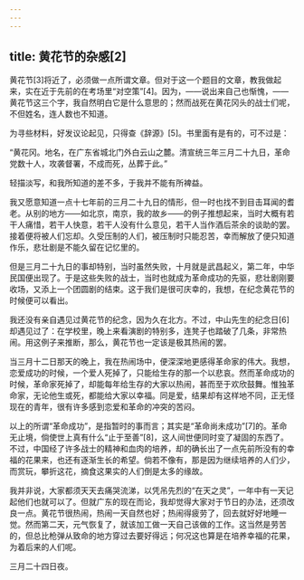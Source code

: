 ```yaml
---
---
---
```

title: 黄花节的杂感[2]
---




黄花节[3]将近了，必须做一点所谓文章。但对于这一个题目的文章，教我做起来，实在近于先前的在考场里“对空策”[4]。因为，——说出来自己也惭愧，——黄花节这三个字，我自然明白它是什么意思的；然而战死在黄花冈头的战士们呢，不但姓名，连人数也不知道。

为寻些材料，好发议论起见，只得查《辞源》[5]。书里面有是有的，可不过是：

“黄花冈。地名，在广东省城北门外白云山之麓。清宣统三年三月二十九日，革命党数十人，攻袭督署，不成而死，丛葬于此。”

轻描淡写，和我所知道的差不多，于我并不能有所裨益。

我又愿意知道一点十七年前的三月二十九日的情形，但一时也找不到目击耳闻的耆老。从别的地方——如北京，南京，我的故乡——的例子推想起来，当时大概有若干人痛惜，若干人快意，若干人没有什么意见，若干人当作酒后茶余的谈助的罢。接着便将被人们忘却。久受压制的人们，被压制时只能忍苦，幸而解放了便只知道作乐，悲壮剧是不能久留在记忆里的。

但是三月二十九日的事却特别，当时虽然失败，十月就是武昌起义，第二年，中华民国便出现了。于是这些失败的战士，当时也就成为革命成功的先驱，悲壮剧刚要收场，又添上一个团圆剧的结束。这于我们是很可庆幸的，我想，在纪念黄花节的时候便可以看出。

我还没有亲自遇见过黄花节的纪念，因为久在北方。不过，中山先生的纪念日[6]却遇见过了：在学校里，晚上来看演剧的特别多，连凳子也踏破了几条，非常热闹。用这例子来推断，那么，黄花节也一定该是极其热闹的罢。

当三月十二日那天的晚上，我在热闹场中，便深深地更感得革命家的伟大。我想，恋爱成功的时候，一个爱人死掉了，只能给生存的那一个以悲哀。然而革命成功的时候，革命家死掉了，却能每年给生存的大家以热闹，甚而至于欢欣鼓舞。惟独革命家，无论他生或死，都能给大家以幸福。同是爱，结果却有这样地不同，正无怪现在的青年，很有许多感到恋爱和革命的冲突的苦闷。

以上的所谓“革命成功”，是指暂时的事而言；其实是“革命尚未成功”[7]的。革命无止境，倘使世上真有什么“止于至善”[8]，这人间世便同时变了凝固的东西了。不过，中国经了许多战士的精神和血肉的培养，却的确长出了一点先前所没有的幸福的花果来，也还有逐渐生长的希望。倘若不像有，那是因为继续培养的人们少，而赏玩，攀折这花，摘食这果实的人们倒是太多的缘故。

我并非说，大家都须天天去痛哭流涕，以凭吊先烈的“在天之灵”，一年中有一天记起他们也就可以了。但就广东的现在而论，我却觉得大家对于节日的办法，还须改良一点。黄花节很热闹，热闹一天自然也好；热闹得疲劳了，回去就好好地睡一觉。然而第二天，元气恢复了，就该加工做一天自己该做的工作。这当然是劳苦的，但总比枪弹从致命的地方穿过去要好得远；何况这也算是在培养幸福的花果，为着后来的人们呢。

三月二十四日夜。